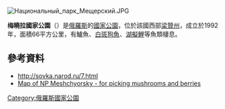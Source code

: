 [[Image:Национальный_парк_Мещерский.JPG|right]]
{{coord|55|08|N|40|10|E|display=title}}

'''梅曉拉國家公園'''（{{lang-ru|Мещёрский национальный парк}}）是[[俄羅斯|俄羅斯]]的[[國家公園|國家公園]]，位於該國西部[[梁贊州|梁贊州]]，成立於1992年，面積66平方公里，有鱸魚、[[白斑狗魚|白斑狗魚]]、[[湖擬鯉|湖擬鯉]]等魚類棲息。

==參考資料==
* http://sovka.narod.ru/7.html {{Wayback|url=http://sovka.narod.ru/7.html |date=20211127235017 }}
* [http://xn----7sbqapgcdp0amfn3i.xn--p1ai/karta-sxema-lesnyix-uchastkov-dlya-sbora-gribov-i-yagod.html Map of NP Meshchyorsky - for picking mushrooms and berries] {{Wayback|url=http://xn----7sbqapgcdp0amfn3i.xn--p1ai/karta-sxema-lesnyix-uchastkov-dlya-sbora-gribov-i-yagod.html |date=20180109105325 }}

{{Russia-geo-stub}}
[[Category:俄羅斯國家公園|Category:俄羅斯國家公園]]